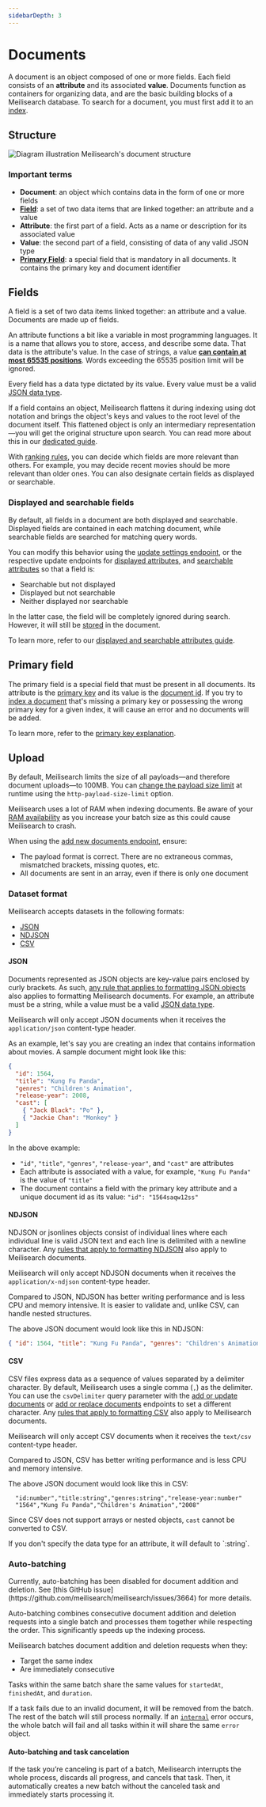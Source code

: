 ```yaml
---
sidebarDepth: 3
---
```


# Documents

A document is an object composed of one or more fields. Each field consists of an **attribute** and its associated **value**. Documents function as containers for organizing data, and are the basic building blocks of a Meilisearch database. To search for a document, you must first add it to an [index](/learn/core_concepts/indexes).

## Structure

![Diagram illustration Meilisearch's document structure](https://raw.githubusercontent.com/meilisearch/documentation/main/assets/images/document_structure.svg)

### Important terms

- **Document**: an object which contains data in the form of one or more fields
- **[Field](#fields)**: a set of two data items that are linked together: an attribute and a value
- **Attribute**: the first part of a field. Acts as a name or description for its associated value
- **Value**: the second part of a field, consisting of data of any valid JSON type
- **[Primary Field](#primary-field)**: a special field that is mandatory in all documents. It contains the primary key and document identifier

## Fields

A field is a set of two data items linked together: an attribute and a value. Documents are made up of fields.

An attribute functions a bit like a variable in most programming languages. It is a name that allows you to store, access, and describe some data. That data is the attribute's value. In the case of strings, a value **[can contain at most 65535 positions](/learn/advanced/known_limitations#maximum-number-of-words-per-attribute)**. Words exceeding the 65535 position limit will be ignored.

Every field has a data type dictated by its value. Every value must be a valid [JSON data type](https://www.w3schools.com/js/js_json_datatypes.asp).

If a field contains an object, Meilisearch flattens it during indexing using dot notation and brings the object's keys and values to the root level of the document itself. This flattened object is only an intermediary representation—you will get the original structure upon search. You can read more about this in our [dedicated guide](/learn/advanced/datatypes#objects).

With [ranking rules](/learn/core_concepts/relevancy#ranking-rules), you can decide which fields are more relevant than others. For example, you may decide recent movies should be more relevant than older ones. You can also designate certain fields as displayed or searchable.

### Displayed and searchable fields

By default, all fields in a document are both displayed and searchable. Displayed fields are contained in each matching document, while searchable fields are searched for matching query words.

You can modify this behavior using the [update settings endpoint](/reference/api/settings#update-settings), or the respective update endpoints for [displayed attributes](/reference/api/settings#update-displayed-attributes), and [searchable attributes](/reference/api/settings#update-searchable-attributes) so that a field is:

- Searchable but not displayed
- Displayed but not searchable
- Neither displayed nor searchable

In the latter case, the field will be completely ignored during search. However, it will still be [stored](/learn/configuration/displayed_searchable_attributes#data-storing) in the document.

To learn more, refer to our [displayed and searchable attributes guide](/learn/configuration/displayed_searchable_attributes).

## Primary field

The primary field is a special field that must be present in all documents. Its attribute is the [primary key](/learn/core_concepts/primary_key#primary-key-2) and its value is the [document id](/learn/core_concepts/primary_key#document-id). If you try to [index a document](/learn/getting_started/quick_start#add-documents) that's missing a primary key or possessing the wrong primary key for a given index, it will cause an error and no documents will be added.

To learn more, refer to the [primary key explanation](/learn/core_concepts/primary_key).

## Upload

By default, Meilisearch limits the size of all payloads—and therefore document uploads—to 100MB. You can [change the payload size limit](/learn/configuration/instance_options#payload-limit-size) at runtime using the `http-payload-size-limit` option.

Meilisearch uses a lot of RAM when indexing documents. Be aware of your [RAM availability](/faq#what-are-the-recommended-requirements-for-hosting-a-meilisearch-instance) as you increase your batch size as this could cause Meilisearch to crash.

When using the [add new documents endpoint](/reference/api/documents#add-or-update-documents), ensure:

- The payload format is correct. There are no extraneous commas, mismatched brackets, missing quotes, etc.
- All documents are sent in an array, even if there is only one document

### Dataset format

Meilisearch accepts datasets in the following formats:

- [JSON](#json)
- [NDJSON](#ndjson)
- [CSV](#csv)

#### JSON

Documents represented as JSON objects are key-value pairs enclosed by curly brackets. As such, [any rule that applies to formatting JSON objects](https://www.w3schools.com/js/js_json_objects.asp) also applies to formatting Meilisearch documents. For example, an attribute must be a string, while a value must be a valid [JSON data type](https://www.w3schools.com/js/js_json_datatypes.asp).

Meilisearch will only accept JSON documents when it receives the `application/json` content-type header.

As an example, let's say you are creating an index that contains information about movies. A sample document might look like this:

```json
{
  "id": 1564,
  "title": "Kung Fu Panda",
  "genres": "Children's Animation",
  "release-year": 2008,
  "cast": [
    { "Jack Black": "Po" },
    { "Jackie Chan": "Monkey" }
  ]
}
```

In the above example:

- `"id"`, `"title"`, `"genres"`, `"release-year"`, and `"cast"` are attributes
- Each attribute is associated with a value, for example, `"Kung Fu Panda"` is the value of `"title"`
- The document contains a field with the primary key attribute and a unique document id as its value: `"id": "1564saqw12ss"`

#### NDJSON

NDJSON or jsonlines objects consist of individual lines where each individual line is valid JSON text and each line is delimited with a newline character. Any [rules that apply to formatting NDJSON](http://ndjson.org/) also apply to Meilisearch documents.

Meilisearch will only accept NDJSON documents when it receives the `application/x-ndjson` content-type header.

Compared to JSON, NDJSON has better writing performance and is less CPU and memory intensive. It is easier to validate and, unlike CSV, can handle nested structures.  

The above JSON document would look like this in NDJSON:

```json
{ "id": 1564, "title": "Kung Fu Panda", "genres": "Children's Animation", "release-year": 2008, "cast": [{ "Jack Black": "Po" }, { "Jackie Chan": "Monkey" }] }
```

#### CSV

CSV files express data as a sequence of values separated by a delimiter character. By default, Meilisearch uses a single comma (`,`) as the delimiter. You can use the `csvDelimiter` query parameter with the [add or update documents](/reference/api/documents#add-or-update-documents) or [add or replace documents](/reference/api/documents#add-or-replace-documents) endpoints to set a different character. Any [rules that apply to formatting CSV](https://datatracker.ietf.org/doc/html/rfc4180) also apply to Meilisearch documents.

Meilisearch will only accept CSV documents when it receives the `text/csv` content-type header.

Compared to JSON, CSV has better writing performance and is less CPU and memory intensive.  

The above JSON document would look like this in CSV:

```csv
  "id:number","title:string","genres:string","release-year:number"
  "1564","Kung Fu Panda","Children's Animation","2008"
```

Since CSV does not support arrays or nested objects, `cast` cannot be converted to CSV.

<Capsule intent="note">
If you don't specify the data type for an attribute, it will default to `:string`.
</Capsule>

### Auto-batching

<Capsule intent="danger">
Currently, auto-batching has been disabled for document addition and deletion. See [this GitHub issue](https://github.com/meilisearch/meilisearch/issues/3664) for more details.
</Capsule>

Auto-batching combines consecutive document addition and deletion requests into a single batch and processes them together while respecting the order. This significantly speeds up the indexing process.

Meilisearch batches document addition and deletion requests when they:

- Target the same index
- Are immediately consecutive

Tasks within the same batch share the same values for `startedAt`, `finishedAt`, and `duration`.

If a task fails due to an invalid document, it will be removed from the batch. The rest of the batch will still process normally. If an [`internal`](/reference/errors/overview#errors) error occurs, the whole batch will fail and all tasks within it will share the same `error` object.

#### Auto-batching and task cancelation

If the task you’re canceling is part of a batch, Meilisearch interrupts the whole process, discards all progress, and cancels that task. Then, it automatically creates a new batch without the canceled task and immediately starts processing it.
